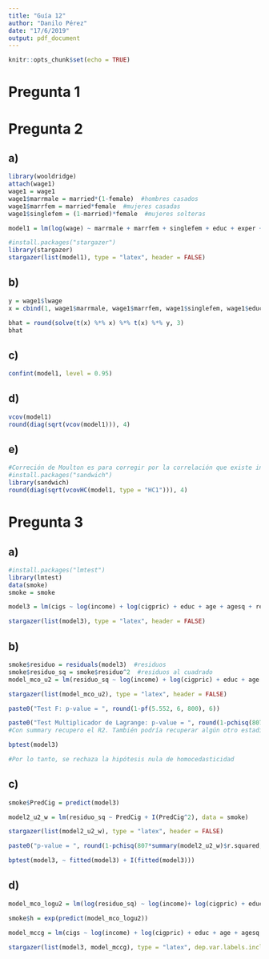```yaml
---
title: "Guía 12"
author: "Danilo Pérez"
date: "17/6/2019"
output: pdf_document
---
```


```r
knitr::opts_chunk$set(echo = TRUE)
```

# Pregunta 1

# Pregunta 2

## a)
```r
library(wooldridge)
attach(wage1)
wage1 = wage1
wage1$marrmale = married*(1-female)  #hombres casados
wage1$marrfem = married*female  #mujeres casadas
wage1$singlefem = (1-married)*female  #mujeres solteras
```

```r
model1 = lm(log(wage) ~ marrmale + marrfem + singlefem + educ + exper + expersq + tenure + tenursq, data = wage1)
```

```r
#install.packages("stargazer")
library(stargazer)
stargazer(list(model1), type = "latex", header = FALSE)
```


## b)
```r
y = wage1$lwage
x = cbind(1, wage1$marrmale, wage1$marrfem, wage1$singlefem, wage1$educ, wage1$exper, wage1$expersq, wage1$tenure, wage1$tenuresq )

bhat = round(solve(t(x) %*% x) %*% t(x) %*% y, 3)
bhat
```


## c)
```r
confint(model1, level = 0.95)
```


## d)
```r
vcov(model1)
round(diag(sqrt(vcov(model1))), 4)
```


## e)
```r
#Correción de Moulton es para corregir por la correlación que existe intra-clusters (ej. correlación dentro de los colegios)
#install.packages("sandwich")
library(sandwich)
round(diag(sqrt(vcovHC(model1, type = "HC1"))), 4)
```


# Pregunta 3

## a)
```r
#install.packages("lmtest")
library(lmtest)
data(smoke)
smoke = smoke
```

```r
model3 = lm(cigs ~ log(income) + log(cigpric) + educ + age + agesq + restaurn, data = smoke)
```

```r
stargazer(list(model3), type = "latex", header = FALSE)
```


## b)
```r
smoke$residuo = residuals(model3)  #residuos
smoke$residuo_sq = smoke$residuo^2  #residuos al cuadrado
model_mco_u2 = lm(residuo_sq ~ log(income) + log(cigpric) + educ + age + agesq + restaurn, data = smoke)
```

```r
stargazer(list(model_mco_u2), type = "latex", header = FALSE)
```

```r
paste0("Test F: p-value = ", round(1-pf(5.552, 6, 800), 6))
```

```r
paste0("Test Multiplicador de Lagrange: p-value = ", round(1-pchisq(807*round(summary(model_mco_u2)$r.squared, 3), 6), 6))
#Con summary recupero el R2. También podría recuperar algún otro estadístico
```

```r
bptest(model3)

#Por lo tanto, se rechaza la hipótesis nula de homocedasticidad
```


## c)
```r
smoke$PredCig = predict(model3)
```

```r
model2_u2_w = lm(residuo_sq ~ PredCig + I(PredCig^2), data = smoke)
```

```r
stargazer(list(model2_u2_w), type = "latex", header = FALSE)
```

```r
paste0("p-value = ", round(1-pchisq(807*summary(model2_u2_w)$r.squared, 2), 4))
```

```r
bptest(model3, ~ fitted(model3) + I(fitted(model3)))
```


## d)
```r
model_mco_logu2 = lm(log(residuo_sq) ~ log(income)+ log(cigpric) + educ + age + agesq + restaurn, data = smoke)

smoke$h = exp(predict(model_mco_logu2))

model_mccg = lm(cigs ~ log(income) + log(cigpric) + educ + age + agesq + restaurn, weight=(1/h), data = smoke)
```

```r
stargazer(list(model3, model_mccg), type = "latex", dep.var.labels.include = FALSE, column.labels = c("MCO", "MCGF"), model.numbers = FALSE, header = FALSE)
```







